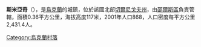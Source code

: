 {{coord|51|45|57|N|31|44|21|E|scale:100000|display=title}}
<!-- 檔案不存在 [[Image:Smyach.png|right]] -->
'''斯米亞奇'''（{{lang-uk|Смяч}}），是[[烏克蘭|烏克蘭]]的城鎮，位於該國北部[[切爾尼戈夫州|切爾尼戈夫州]]，由[[邵爾斯區|邵爾斯區]]負責管轄，面積0.36平方公里，海拔高度117米，2001年人口868，人口密度每平方公里2,431.4人。

{{Ukraine-geo-stub}}
[[Category:烏克蘭村落|Category:烏克蘭村落]]